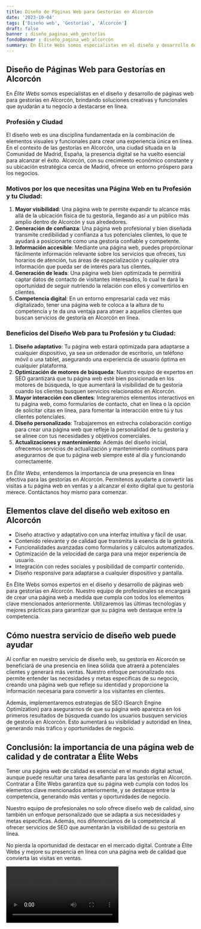 ```yaml
---
title: Diseño de Páginas Web para Gestorías en Alcorcón
date: '2023-10-04'
tags: ['Diseño web', 'Gestorías', 'Alcorcón']
draft: false
banner : diseño_paginas_web_gestorías
fondoBanner : diseño_pagina_web_alcorcón
summary: En Élite Webs somos especialistas en el diseño y desarrollo de páginas web para gestorías en Alcorcón, brindando soluciones creativas y funcionales que ayudarán a tu negocio a destacarse en línea.
---
```


## Diseño de Páginas Web para Gestorías en Alcorcón

En *Élite Webs* somos especialistas en el diseño y desarrollo de páginas web para gestorías en Alcorcón, brindando soluciones creativas y funcionales que ayudarán a tu negocio a destacarse en línea.

### Profesión y Ciudad

El diseño web es una disciplina fundamentada en la combinación de elementos visuales y funcionales para crear una experiencia única en línea. En el contexto de las gestorías en Alcorcón, una ciudad situada en la Comunidad de Madrid, España, la presencia digital se ha vuelto esencial para alcanzar el éxito. Alcorcón, con su crecimiento económico constante y su ubicación estratégica cerca de Madrid, ofrece un entorno próspero para los negocios.

### Motivos por los que necesitas una Página Web en tu Profesión y tu Ciudad:

1. **Mayor visibilidad**: Una página web te permite expandir tu alcance más allá de la ubicación física de tu gestoría, llegando así a un público más amplio dentro de Alcorcón y sus alrededores.
2. **Generación de confianza**: Una página web profesional y bien diseñada transmite credibilidad y confianza a tus potenciales clientes, lo que te ayudará a posicionarte como una gestoría confiable y competente.
3. **Información accesible**: Mediante una página web, puedes proporcionar fácilmente información relevante sobre los servicios que ofreces, tus horarios de atención, tus áreas de especialización y cualquier otra información que pueda ser de interés para tus clientes.
4. **Generación de leads**: Una página web bien optimizada te permitirá captar datos de contacto de visitantes interesados, lo cual te dará la oportunidad de seguir nutriendo la relación con ellos y convertirlos en clientes.
5. **Competencia digital**: En un entorno empresarial cada vez más digitalizado, tener una página web te coloca a la altura de tu competencia y te da una ventaja para atraer a aquellos clientes que buscan servicios de gestoría en Alcorcón en línea.

### Beneficios del Diseño Web para tu Profesión y tu Ciudad:

1. **Diseño adaptativo**: Tu página web estará optimizada para adaptarse a cualquier dispositivo, ya sea un ordenador de escritorio, un teléfono móvil o una tablet, asegurando una experiencia de usuario óptima en cualquier plataforma.
2. **Optimización de motores de búsqueda**: Nuestro equipo de expertos en SEO garantizará que tu página web esté bien posicionada en los motores de búsqueda, lo que aumentará la visibilidad de tu gestoría cuando los clientes busquen servicios relacionados en Alcorcón.
3. **Mayor interacción con clientes**: Integraremos elementos interactivos en tu página web, como formularios de contacto, chat en línea o la opción de solicitar citas en línea, para fomentar la interacción entre tú y tus clientes potenciales.
4. **Diseño personalizado**: Trabajaremos en estrecha colaboración contigo para crear una página web que refleje la personalidad de tu gestoría y se alinee con tus necesidades y objetivos comerciales.
5. **Actualizaciones y mantenimiento**: Además del diseño inicial, ofrecemos servicios de actualización y mantenimiento continuos para asegurarnos de que tu página web siempre esté al día y funcionando correctamente.

En *Élite Webs*, entendemos la importancia de una presencia en línea efectiva para las gestorías en Alcorcón. Permítenos ayudarte a convertir las visitas a tu página web en ventas y a alcanzar el éxito digital que tu gestoría merece. Contáctanos hoy mismo para comenzar.

<GifSeo />

<Cta />

## Elementos clave del diseño web exitoso en Alcorcón

- Diseño atractivo y adaptativo con una interfaz intuitiva y fácil de usar.
- Contenido relevante y de calidad que transmita la esencia de la gestoría.
- Funcionalidades avanzadas como formularios y cálculos automatizados.
- Optimización de la velocidad de carga para una mejor experiencia de usuario.
- Integración con redes sociales y posibilidad de compartir contenido.
- Diseño responsive para adaptarse a cualquier dispositivo y pantalla.

En Élite Webs somos expertos en el diseño y desarrollo de páginas web para gestorías en Alcorcón. Nuestro equipo de profesionales se encargará de crear una página web a medida que cumpla con todos los elementos clave mencionados anteriormente. Utilizaremos las últimas tecnologías y mejores prácticas para garantizar que su página web destaque entre la competencia.

## Cómo nuestra servicio de diseño web puede ayudar

Al confiar en nuestro servicio de diseño web, su gestoría en Alcorcón se beneficiará de una presencia en línea sólida que atraerá a potenciales clientes y generará más ventas. Nuestro enfoque personalizado nos permite entender las necesidades y metas específicas de su negocio, creando una página web que refleje su identidad y proporcione la información necesaria para convertir a los visitantes en clientes.

Además, implementaremos estrategias de SEO (Search Engine Optimization) para asegurarnos de que su página web aparezca en los primeros resultados de búsqueda cuando los usuarios busquen servicios de gestoría en Alcorcón. Esto aumentará su visibilidad y autoridad en línea, generando más tráfico y oportunidades de negocio.

## Conclusión: la importancia de una página web de calidad y de contratar a Élite Webs

Tener una página web de calidad es esencial en el mundo digital actual, aunque puede resultar una tarea desafiante para las gestorías en Alcorcón. Contratar a Élite Webs garantiza que su página web cumpla con todos los elementos clave mencionados anteriormente, y se destaque entre la competencia, generando más ventas y oportunidades de negocio.

Nuestro equipo de profesionales no solo ofrece diseño web de calidad, sino también un enfoque personalizado que se adapta a sus necesidades y metas específicas. Además, nos diferenciamos de la competencia al ofrecer servicios de SEO que aumentarán la visibilidad de su gestoría en línea.

No pierda la oportunidad de destacar en el mercado digital. Contrate a Élite Webs y mejore su presencia en línea con una página web de calidad que convierta las visitas en ventas.

<Video />

<CtaBot job='Gestorías' city='Alcorcón'/>

<Gmaps query='Alcorcón+españa+maps' />